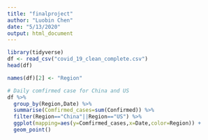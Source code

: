 ```yaml
---
title: "finalproject"
author: "Luobin Chen"
date: "5/13/2020"
output: html_document
---
```


```r
library(tidyverse)
df <- read_csv("covid_19_clean_complete.csv")
head(df)
```

```r
names(df)[2] <- "Region"

# Daily comfirmed case for China and US
df %>%
  group_by(Region,Date) %>%
  summarise(Comfirmed_cases=sum(Confirmed)) %>%
  filter(Region=="China"||Region=="US") %>%
  ggplot(mapping=aes(y=Comfirmed_cases,x=Date,color=Region)) +
  geom_point()
  
```